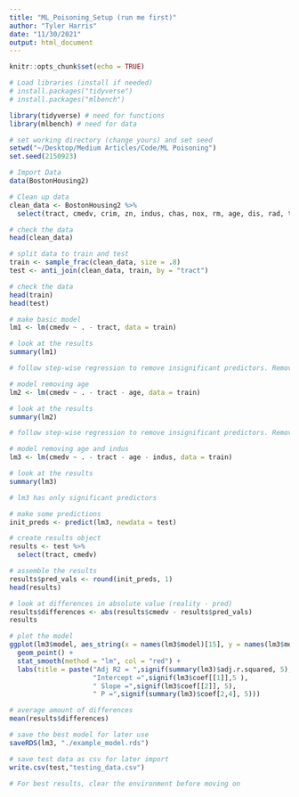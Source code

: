```yaml
---
title: "ML_Poisoning_Setup (run me first)"
author: "Tyler Harris"
date: "11/30/2021"
output: html_document
---
```


```r
knitr::opts_chunk$set(echo = TRUE)
```

```r
# Load libraries (install if needed)
# install.packages("tidyverse")
# install.packages("mlbench")

library(tidyverse) # need for functions
library(mlbench) # need for data
```

```r
# set working directory (change yours) and set seed
setwd("~/Desktop/Medium Articles/Code/ML Poisoning")
set.seed(2150923)
```

```r
# Import Data
data(BostonHousing2)
```

```r
# Clean up data
clean_data <- BostonHousing2 %>% 
  select(tract, cmedv, crim, zn, indus, chas, nox, rm, age, dis, rad, tax, ptratio, b, lstat)

# check the data
head(clean_data)
```

```r
# split data to train and test
train <- sample_frac(clean_data, size = .8)
test <- anti_join(clean_data, train, by = "tract")

# check the data
head(train)
head(test)
```

```r
# make basic model
lm1 <- lm(cmedv ~ . - tract, data = train)

# look at the results
summary(lm1)

# follow step-wise regression to remove insignificant predictors. Remove age first
```

```r
# model removing age
lm2 <- lm(cmedv ~ . - tract - age, data = train)

# look at the results
summary(lm2)

# follow step-wise regression to remove insignificant predictors. Remove indus next
```

```r
# model removing age and indus
lm3 <- lm(cmedv ~ . - tract - age - indus, data = train)

# look at the results
summary(lm3)

# lm3 has only significant predictors
```

```r
# make some predictions
init_preds <- predict(lm3, newdata = test)

# create results object
results <- test %>%
  select(tract, cmedv)

# assemble the results
results$pred_vals <- round(init_preds, 1)
head(results)
```

```r
# look at differences in absolute value (reality - pred)
results$differences <- abs(results$cmedv - results$pred_vals)
results
```

```r
# plot the model
ggplot(lm3$model, aes_string(x = names(lm3$model)[15], y = names(lm3$model)[1])) + 
  geom_point() +
  stat_smooth(method = "lm", col = "red") +
  labs(title = paste("Adj R2 = ",signif(summary(lm3)$adj.r.squared, 5),
                     "Intercept =",signif(lm3$coef[[1]],5 ),
                     " Slope =",signif(lm3$coef[[2]], 5),
                     " P =",signif(summary(lm3)$coef[2,4], 5)))
```


```r
# average amount of differences
mean(results$differences)
```

```r
# save the best model for later use
saveRDS(lm3, "./example_model.rds")

# save test data as csv for later import
write.csv(test,"testing_data.csv")

# For best results, clear the environment before moving on
```
